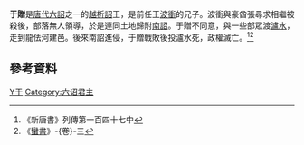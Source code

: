 '''于贈'''是[[唐代|唐代]][[六詔|六詔]]之一的[[越析詔|越析詔]]王，是前任王[[波衝|波衝]]的兄子。波衝與豪酋張尋求相繼被殺後，部落無人領導，於是連同土地歸附[[南詔|南詔]]。于贈不同意，與一些部眾渡[[瀘水|瀘水]]，走到龍佉河建邑。後來南詔進侵，于贈戰敗後投瀘水死，政權滅亡。<ref>《新唐書》列傳第一百四十七中</ref><ref>《[[蠻書|蠻書]]》-{卷}-三</ref>

{{start box}}
{{s-before|[[波衝|波衝]]}}
{{s-title|[[六詔|六詔]][[越析詔|越析詔]]王}}
{{s-after|無}}
{{end box}}

==參考資料==
<div class="references-small">
<references/>
</div>
{{六詔君主}}
[[Category:唐朝人|Y于]]
[[Category:六诏君主|Category:六诏君主]]